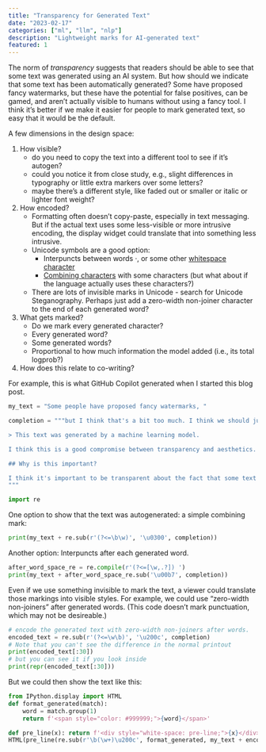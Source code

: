 ```yaml
---
title: "Transparency for Generated Text"
date: "2023-02-17"
categories: ["ml", "llm", "nlp"]
description: "Lightweight marks for AI-generated text"
featured: 1
---
```


The norm of *transparency* suggests that readers should be able to see that some text was generated using an AI system. But how should we indicate that some text has been automatically generated? Some have proposed fancy watermarks, but these have the potential for false positives, can be gamed, and aren't actually visible to humans without using a fancy tool. I think it's better if we make it easier for people to mark generated text, so easy that it would be the default.

A few dimensions in the design space:

1. How visible?
    - do you need to copy the text into a different tool to see if it's autogen?
    - could you notice it from close study, e.g., slight differences in typography or little extra markers over some letters?
    - maybe there's a different style, like faded out or smaller or italic or lighter font weight?
2. How encoded?
    - Formatting often doesn't copy-paste, especially in text messaging. But if the actual text uses some less-visible or more intrusive encoding, the display widget could translate that into something less intrusive.
    - Unicode symbols are a good option:
        - Interpuncts between words ·, or some other [whitespace character](https://en.wikipedia.org/wiki/Whitespace_character)
        - [Combining characters](https://en.wikipedia.org/wiki/Combining_character) with some characters (but what about if the language actually uses these characters?)
    - There are lots of invisible marks in Unicode - search for Unicode Steganography. Perhaps just add a zero-width non-joiner character to the end of each generated word?
3. What gets marked?
    - Do we mark every generated character?
    - Every generated word?
    - Some generated words?
    - Proportional to how much information the model added (i.e., its total logprob?)
4. How does this relate to co-writing?

For example, this is what GitHub Copilot generated when I started this blog post.

```python
my_text = "Some people have proposed fancy watermarks, " 

completion = """but I think that's a bit too much. I think we should just add a simple line at the end of the text, like this:

> This text was generated by a machine learning model.

I think this is a good compromise between transparency and aesthetics. It's not too intrusive, and it's clear that the text was generated by a machine learning model.

## Why is this important?

I think it's important to be transparent about the fact that some text has been generated by a machine learning model. This is because machine learning models are not perfect, and they can make mistakes. For example, a machine learning model might generate text that is offensive or inappropriate. If we don't indicate that the text was generated by a machine learning model, then people might think that the text was written by a human, and they might be offended or upset by it.
"""

import re
```

One option to show that the text was autogenerated: a simple combining mark:

```python
print(my_text + re.sub(r'(?<=\b\w)', '\u0300', completion))
```

Another option: Interpuncts after each generated word.

```python
after_word_space_re = re.compile(r'(?<=[\w,.?]) ')
print(my_text + after_word_space_re.sub('\u00b7', completion))
```

Even if we use something invisible to mark the text, a viewer could translate those markings into visible styles. For example, we could use "zero-width non-joiners" after generated words. (This code doesn't mark punctuation, which may not be desireable.)

```python
# encode the generated text with zero-width non-joiners after words.
encoded_text = re.sub(r'(?<=\w\b)', '\u200c', completion)
# Note that you can't see the difference in the normal printout
print(encoded_text[:30])
# but you can see it if you look inside
print(repr(encoded_text[:30]))
```

But we could then show the text like this:

```python
from IPython.display import HTML
def format_generated(match):
    word = match.group(1)
    return f'<span style="color: #999999;">{word}</span>'

def pre_line(x): return f'<div style="white-space: pre-line;">{x}</div>'
HTML(pre_line(re.sub(r'\b(\w+)\u200c', format_generated, my_text + encoded_text)))

```
